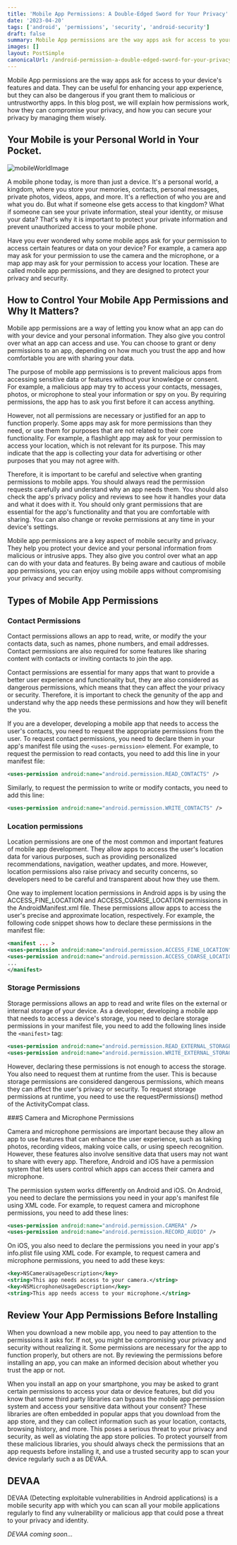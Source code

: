 ```yaml
---
title: 'Mobile App Permissions: A Double-Edged Sword for Your Privacy'
date: '2023-04-20'
tags: ['android', 'permissions', 'security', 'android-security']
draft: false
summary: Mobile App permissions are the way apps ask for access to your device's features and data. They can be useful for enhancing your app experience, but they can also be dangerous if you grant them to malicious or untrustworthy apps. In this blog post, we will explain how permissions work, how they can compromise your privacy, and how you can secure your privacy by managing them wisely.
images: []
layout: PostSimple
canonicalUrl: /android-permission-a-double-edged-sword-for-your-privacy
---
```


Mobile App permissions are the way apps ask for access to your device's features and data. They can be useful for enhancing your app experience, but they can also be dangerous if you grant them to malicious or untrustworthy apps. In this blog post, we will explain how permissions work, how they can compromise your privacy, and how you can secure your privacy by managing them wisely.

## Your Mobile is your Personal World in Your Pocket.

![mobileWorldImage](/assets/images/mobileWorld.jpg)

A mobile phone today, is more than just a device. It's a personal world, a kingdom, where you store your memories, contacts, personal messages, private photos, videos, apps, and more. It's a reflection of who you are and what you do. But what if someone else gets access to that kingdom? What if someone can see your private information, steal your identity, or misuse your data? That's why it is important to protect your private information and prevent unauthorized access to your mobile phone.

Have you ever wondered why some mobile apps ask for your permission to access certain features or data on your device? For example, a camera app may ask for your permission to use the camera and the microphone, or a map app may ask for your permission to access your location. These are called mobile app permissions, and they are designed to protect your privacy and security.

## How to Control Your Mobile App Permissions and Why It Matters?

Mobile app permissions are a way of letting you know what an app can do with your device and your personal information. They also give you control over what an app can access and use. You can choose to grant or deny permissions to an app, depending on how much you trust the app and how comfortable you are with sharing your data.

The purpose of mobile app permissions is to prevent malicious apps from accessing sensitive data or features without your knowledge or consent. For example, a malicious app may try to access your contacts, messages, photos, or microphone to steal your information or spy on you. By requiring permissions, the app has to ask you first before it can access anything.

However, not all permissions are necessary or justified for an app to function properly. Some apps may ask for more permissions than they need, or use them for purposes that are not related to their core functionality. For example, a flashlight app may ask for your permission to access your location, which is not relevant for its purpose. This may indicate that the app is collecting your data for advertising or other purposes that you may not agree with.

Therefore, it is important to be careful and selective when granting permissions to mobile apps. You should always read the permission requests carefully and understand why an app needs them. You should also check the app's privacy policy and reviews to see how it handles your data and what it does with it. You should only grant permissions that are essential for the app's functionality and that you are comfortable with sharing. You can also change or revoke permissions at any time in your device's settings.

Mobile app permissions are a key aspect of mobile security and privacy. They help you protect your device and your personal information from malicious or intrusive apps. They also give you control over what an app can do with your data and features. By being aware and cautious of mobile app permissions, you can enjoy using mobile apps without compromising your privacy and security.

## Types of Mobile App Permissions

### Contact Permissions

Contact permissions allows an app to read, write, or modify the your contacts data, such as names, phone numbers, and email addresses. Contact permissions are also required for some features like sharing content with contacts or inviting contacts to join the app.

Contact permissions are essential for many apps that want to provide a better user experience and functionality but, they are also considered as dangerous permissions, which means that they can affect the your privacy or security. Therefore, it is important to check the genunity of the app and understand why the app needs these permissions and how they will benefit the you.

If you are a developer, developing a mobile app that needs to access the user's contacts, you need to request the appropriate permissions from the user.
To request contact permissions, you need to declare them in your app's manifest file using the `<uses-permission>` element. For example, to request the permission to read contacts, you need to add this line in your manifest file:

```xml
<uses-permission android:name="android.permission.READ_CONTACTS" />
```

Similarly, to request the permission to write or modify contacts, you need to add this line:

```xml
<uses-permission android:name="android.permission.WRITE_CONTACTS" />
```

### Location permissions

Location permissions are one of the most common and important features of mobile app development. They allow apps to access the user's location data for various purposes, such as providing personalized recommendations, navigation, weather updates, and more. However, location permissions also raise privacy and security concerns, so developers need to be careful and transparent about how they use them.

One way to implement location permissions in Android apps is by using the ACCESS_FINE_LOCATION and ACCESS_COARSE_LOCATION permissions in the AndroidManifest.xml file. These permissions allow apps to access the user's precise and approximate location, respectively. For example, the following code snippet shows how to declare these permissions in the manifest file:

```xml
<manifest ... >
<uses-permission android:name="android.permission.ACCESS_FINE_LOCATION" />
<uses-permission android:name="android.permission.ACCESS_COARSE_LOCATION" />
...
</manifest>
```

### Storage Permissions

Storage permissions allows an app to read and write files on the external or internal storage of your device.
As a developer, developing a mobile app that needs to access a device's storage, you need to declare storage permissions in your manifest file, you need to add the following lines inside the `<manifest>` tag:

```xml
<uses-permission android:name="android.permission.READ_EXTERNAL_STORAGE" />
<uses-permission android:name="android.permission.WRITE_EXTERNAL_STORAGE" />
```

However, declaring these permissions is not enough to access the storage. You also need to request them at runtime from the user. This is because storage permissions are considered dangerous permissions, which means they can affect the user's privacy or security. To request storage permissions at runtime, you need to use the requestPermissions() method of the ActivityCompat class.

###S Camera and Microphone Permissions

Camera and microphone permissions are important because they allow an app to use features that can enhance the user experience, such as taking photos, recording videos, making voice calls, or using speech recognition. However, these features also involve sensitive data that users may not want to share with every app. Therefore, Android and iOS have a permission system that lets users control which apps can access their camera and microphone.

The permission system works differently on Android and iOS. On Android, you need to declare the permissions you need in your app's manifest file using XML code. For example, to request camera and microphone permissions, you need to add these lines:

```xml
<uses-permission android:name="android.permission.CAMERA" />
<uses-permission android:name="android.permission.RECORD_AUDIO" />
```

On iOS, you also need to declare the permissions you need in your app's info.plist file using XML code. For example, to request camera and microphone permissions, you need to add these keys:

```xml
<key>NSCameraUsageDescription</key>
<string>This app needs access to your camera.</string>
<key>NSMicrophoneUsageDescription</key>
<string>This app needs access to your microphone.</string>
```

## Review Your App Permissions Before Installing

When you download a new mobile app, you need to pay attention to the permissions it asks for. If not, you might be compromising your privacy and security without realizing it. Some permissions are necessary for the app to function properly, but others are not. By reviewing the permissions before installing an app, you can make an informed decision about whether you trust the app or not.

When you install an app on your smartphone, you may be asked to grant certain permissions to access your data or device features, but did you know that some third party libraries can bypass the mobile app permission system and access your sensitive data without your consent? These libraries are often embedded in popular apps that you download from the app store, and they can collect information such as your location, contacts, browsing history, and more. This poses a serious threat to your privacy and security, as well as violating the app store policies. To protect yourself from these malicious libraries, you should always check the permissions that an app requests before installing it, and use a trusted security app to scan your device regularly such a as DEVAA.

## DEVAA

DEVAA (Detecting exploitable vulnerabilities in Android applications) is a mobile security app with which you can scan all your mobile applications regularly to find any vulnerability or malicious app that could pose a threat to your privacy and identity.

_DEVAA coming soon..._
